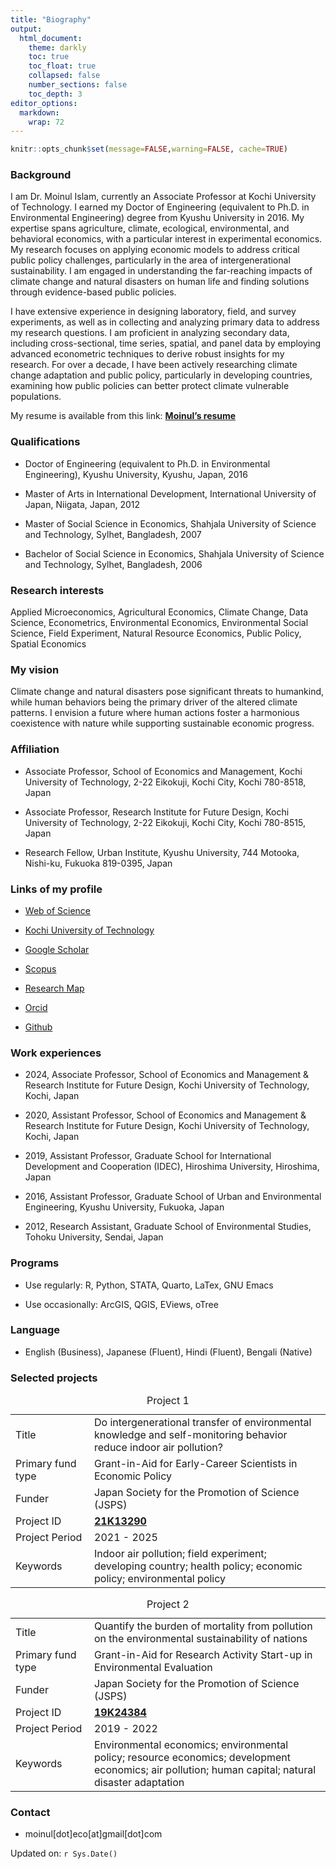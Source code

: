 ```yaml
---
title: "Biography"
output:
  html_document:
    theme: darkly
    toc: true
    toc_float: true
    collapsed: false
    number_sections: false
    toc_depth: 3
editor_options: 
  markdown: 
    wrap: 72
---
```


```r
knitr::opts_chunk$set(message=FALSE,warning=FALSE, cache=TRUE)
```

### Background

I am Dr. Moinul Islam, currently an Associate Professor at Kochi University of Technology. I earned my Doctor of Engineering (equivalent to Ph.D.
in Environmental Engineering) degree from Kyushu University in 2016. My expertise spans agriculture, climate, ecological, environmental, and behavioral economics, with a particular interest in experimental economics. My research focuses on applying economic models to address critical public policy challenges, particularly in the area of intergenerational sustainability. I am engaged in understanding the far-reaching impacts of climate change and natural disasters on human life and finding solutions through evidence-based public policies.

I have extensive experience in designing laboratory, field, and survey experiments, as well as in collecting and analyzing primary data to address my research questions. I am proficient in analyzing secondary data, including cross-sectional, time series, spatial, and panel data by employing advanced econometric techniques to derive robust insights for my research. For over a decade, I have been actively researching climate change adaptation and public policy, particularly in developing countries, examining how public policies can better protect climate vulnerable populations. 

My resume is available from this link: [**Moinul's resume**](https://moineco.github.io/moinul_resume/moinul_resume.pdf)

### Qualifications

-   Doctor of Engineering (equivalent to Ph.D. in Environmental Engineering), Kyushu University, Kyushu, Japan, 2016

-   Master of Arts in International Development,
    International University of Japan, Niigata, Japan, 2012

-   Master of Social Science in Economics, Shahjala University of
    Science and Technology, Sylhet, Bangladesh, 2007

-   Bachelor of Social Science in Economics, Shahjala University of
    Science and Technology, Sylhet, Bangladesh, 2006

### Research interests

Applied Microeconomics, Agricultural Economics, Climate Change, Data Science, Econometrics, Environmental Economics, Environmental Social Science, Field Experiment, Natural Resource Economics, Public Policy, Spatial Economics

### My vision

Climate change and natural disasters pose significant threats to
humankind, while human behaviors being the primary driver of the altered
climate patterns. I envision a future where human actions foster a
harmonious coexistence with nature while supporting sustainable economic
progress.

### Affiliation

-   Associate Professor, School of Economics and Management, Kochi
    University of Technology, 2-22 Eikokuji, Kochi City, Kochi 780-8518,
    Japan

-   Associate Professor, Research Institute for Future Design, Kochi
    University of Technology, 2-22 Eikokuji, Kochi City, Kochi 780-8515,
    Japan

-   Research Fellow, Urban Institute, Kyushu University, 744 Motooka,
    Nishi-ku, Fukuoka 819-0395, Japan

### Links of my profile

- [Web of Science](https://www.webofscience.com/wos/author/record/M-9369-2019)

- [Kochi University of Technology](https://www.kochi-tech.ac.jp/profile/ja/islam-moinul.html)

- [Google Scholar](https://scholar.google.co.jp/citations?user=UTZTmJ0AAAAJ&hl=en)

- [Scopus](https://www.scopus.com/authid/detail.uri?authorId=55348122400)

- [Research Map](https://researchmap.jp/moinul/?lang=english)

- [Orcid](https://orcid.org/0000-0002-0309-3156)

- [Github](https://github.com/moineco)

### Work experiences

-   2024, Associate Professor, School of Economics and Management &
    Research Institute for Future Design, Kochi University of
    Technology, Kochi, Japan

-   2020, Assistant Professor, School of Economics and Management &
    Research Institute for Future Design, Kochi University of
    Technology, Kochi, Japan

-   2019, Assistant Professor, Graduate School for International
    Development and Cooperation (IDEC), Hiroshima University, Hiroshima,
    Japan

-   2016, Assistant Professor, Graduate School of Urban and
    Environmental Engineering, Kyushu University, Fukuoka, Japan

-   2012, Research Assistant, Graduate School of Environmental Studies,
    Tohoku University, Sendai, Japan
    
### Programs

-   Use regularly: R, Python, STATA, Quarto, LaTex, GNU Emacs

-   Use occasionally: ArcGIS, QGIS, EViews, oTree

### Language

-   English (Business), Japanese (Fluent), Hindi (Fluent), Bengali
    (Native)

### Selected projects

::: {#tbl-panel layout-ncol="2"}
|  |  |
|------------------|------------------------------------------------------|
| Title | Do intergenerational transfer of environmental knowledge and self-monitoring behavior reduce indoor air pollution? |
| Primary fund type | Grant-in-Aid for Early-Career Scientists in Economic Policy |
| Funder | Japan Society for the Promotion of Science (JSPS) |
| Project ID | [**21K13290**](https://kaken.nii.ac.jp/en/grant/KAKENHI-PROJECT-21K13290/) |
| Project Period | 2021 - 2025 |
| Keywords | Indoor air pollution; field experiment; developing country; health policy; economic policy; environmental policy |

: Project 1

|  |  |
|------------------|------------------------------------------------------|
| Title | Quantify the burden of mortality from pollution on the environmental sustainability of nations |
| Primary fund type | Grant-in-Aid for Research Activity Start-up in Environmental Evaluation |
| Funder | Japan Society for the Promotion of Science (JSPS) |
| Project ID | [**19K24384**](https://kaken.nii.ac.jp/en/grant/KAKENHI-PROJECT-19K24384/) |
| Project Period | 2019 - 2022 |
| Keywords | Environmental economics; environmental policy; resource economics; development economics; air pollution; human capital; natural disaster adaptation |

: Project 2
:::

### Contact

-   moinul[dot]eco[at]gmail[dot]com

Updated on: `r Sys.Date()`
